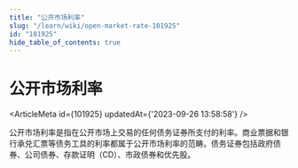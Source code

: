 ```yaml
---
title: "公开市场利率"
slug: "/learn/wiki/open-market-rate-101925"
id: "101925"
hide_table_of_contents: true
---
```



# 公开市场利率

<ArticleMeta id={101925} updatedAt={'2023-09-26 13:58:58'} />
<div className='border-solid border-b border-t-0 my-4 border-[var(--ifm-color-gray-300)]' />

公开市场利率是指在公开市场上交易的任何债务证券所支付的利率。商业票据和银行承兑汇票等债务工具的利率都属于公开市场利率的范畴。债务证券包括政府债券、公司债券、存款证明（CD）、市政债券和优先股。
